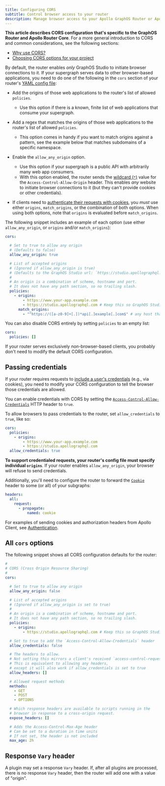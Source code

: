 ```yaml
---
title: Configuring CORS
subtitle: Control browser access to your router
description: Manage browser access to your Apollo GraphOS Router or Apollo Router Core with CORS configuration options, including origin whitelisting, wildcard origins, and credential passing.
---
```


<Note> 

**This article describes CORS configuration that's specific to the GraphOS Router and Apollo Router Core**. For a more general introduction to CORS and common considerations, see the following sections:

* [Why use CORS?](/apollo-server/security/cors#why-use-cors)
* [Choosing CORS options for your project](/apollo-server/security/cors#choosing-cors-options-for-your-project)

</Note>

By default, the router enables _only_ GraphOS Studio to initiate browser connections to it. If your supergraph serves data to other browser-based applications, you need to do one of the following in the `cors` section of your router's [YAML config file](/router/configuration/overview/#yaml-config-file):

* Add the origins of those web applications to the router's list of allowed `policies`.
    * Use this option if there is a known, finite list of web applications that consume your supergraph.
* Add a regex that matches the origins of those web applications to the router's list of allowed `policies`.
    * This option comes in handy if you want to match origins against a pattern, see the example below that matches subdomains of a specific namespace.
* Enable the `allow_any_origin` option.
    * Use this option if your supergraph is a public API with arbitrarily many web app consumers.
    * With this option enabled, the router sends the [wildcard (`*`)](https://developer.mozilla.org/en-US/docs/Web/HTTP/Headers/Access-Control-Allow-Origin#directives) value for the `Access-Control-Allow-Origin` header. This enables _any_ website to initiate browser connections to it (but they can't provide cookies or other credentials).

* If clients need to [authenticate their requests with cookies](#passing-credentials), you _must_ use either `origins`, `match_origins`, or the combination of both options. When using both options, note that `origins` is evaluated before `match_origins`.

The following snippet includes an example of each option (use either `allow_any_origin`, or `origins` and/or `match_origins`):

```yaml title="router.yaml"
cors:

  # Set to true to allow any origin
  # (Defaults to false)
  allow_any_origin: true

  # List of accepted origins
  # (Ignored if allow_any_origin is true)
  # (Defaults to the GraphOS Studio url: `https://studio.apollographql.com`)
  #
  # An origin is a combination of scheme, hostname and port.
  # It does not have any path section, so no trailing slash.
  policies:
    - origins:
        - https://www.your-app.example.com
        - https://studio.apollographql.com # Keep this so GraphOS Studio can run queries against your router
      match_origins:
        - "^https://([a-z0-9]+[.])*api[.]example[.]com$" # any host that uses https and ends with .api.example.com
```

You can also disable CORS entirely by setting `policies` to an empty list:

```yml title="router.yaml"
cors:
  policies: []
```

If your router serves exclusively _non_-browser-based clients, you probably don't need to modify the default CORS configuration.

## Passing credentials

If your router requires requests to [include a user's credentials](https://developer.mozilla.org/en-US/docs/Web/HTTP/CORS#requests_with_credentials) (e.g., via cookies), you need to modify your CORS configuration to tell the browser those credentials are allowed.

You can enable credentials with CORS by setting the [`Access-Control-Allow-Credentials`](https://developer.mozilla.org/en-US/docs/Web/HTTP/Headers/Access-Control-Allow-Credentials) HTTP header to `true`.

To allow browsers to pass credentials to the router, set `allow_credentials` to `true`, like so:

```yaml {6} title="router.yaml"
cors:
  policies:
    - origins:
        - https://www.your-app.example.com
        - https://studio.apollographql.com
  allow_credentials: true
```

<Tip> 

**To support credentialed requests, your router's config file must specify individual `origins`**. If your router enables `allow_any_origin`, your browser will refuse to send credentials.

</Tip>

Additionally, you'll need to configure the router to forward the [`Cookie`](https://developer.mozilla.org/en-US/docs/Web/HTTP/Headers/Cookie) header to some (or all) of your subgraphs:

```yaml title="router.yaml"
headers:
  all:
    request:
      - propagate:
          named: cookie
```

For examples of sending cookies and authorization headers from Apollo Client, see [Authentication](/react/networking/authentication/).


## All `cors` options

The following snippet shows all CORS configuration defaults for the router:

```yaml title="router.yaml"
#
# CORS (Cross Origin Resource Sharing)
#
cors:

  # Set to true to allow any origin
  allow_any_origin: false

  # List of accepted origins
  # (Ignored if allow_any_origin is set to true)
  #
  # An origin is a combination of scheme, hostname and port.
  # It does not have any path section, so no trailing slash.
  policies:
    - origins:
        - https://studio.apollographql.com # Keep this so GraphOS Studio can still run queries against your router

  # Set to true to add the `Access-Control-Allow-Credentials` header
  allow_credentials: false

  # The headers to allow.
  # Not setting this mirrors a client's received `access-control-request-headers`
  # This is equivalent to allowing any headers,
  # except it will also work if allow_credentials is set to true
  allow_headers: []

  # Allowed request methods
  methods:
    - GET
    - POST
    - OPTIONS

  # Which response headers are available to scripts running in the
  # browser in response to a cross-origin request.
  expose_headers: []

  # Adds the Access-Control-Max-Age header
  # Can be set to a duration in time units 
  # If not set, the header is not included
  max_age: 2h
```

## Response `Vary` header

A plugin may set a response `Vary` header. If, after all plugins are processed, there is no response `Vary` header, then the router will add one with a value of "origin".
